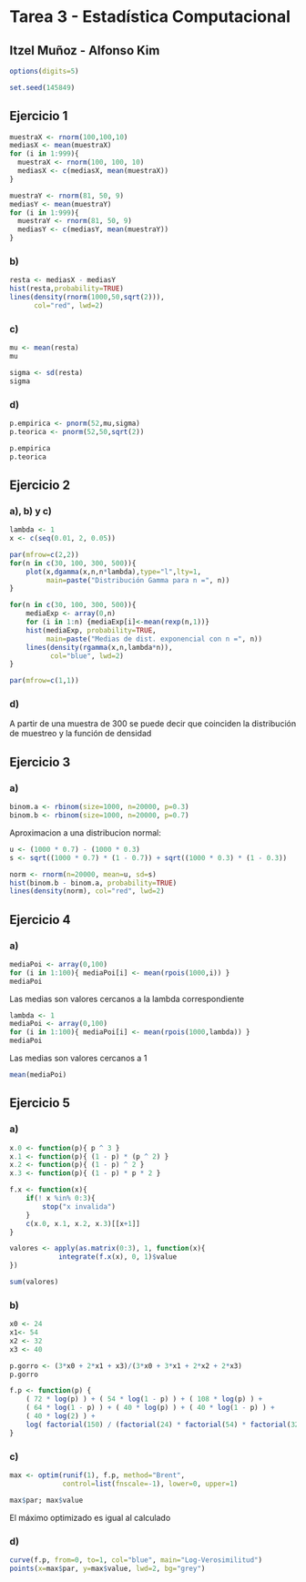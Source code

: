 Tarea 3 - Estadística Computacional
========================================================

Itzel Muñoz - Alfonso Kim
--------------------------------------------------------
```r
options(digits=5)
```
```r
set.seed(145849)
```


## Ejercicio 1

```r
muestraX <- rnorm(100,100,10)
mediasX <- mean(muestraX)
for (i in 1:999){
  muestraX <- rnorm(100, 100, 10)
  mediasX <- c(mediasX, mean(muestraX))
}

muestraY <- rnorm(81, 50, 9)
mediasY <- mean(muestraY)
for (i in 1:999){
  muestraY <- rnorm(81, 50, 9)
  mediasY <- c(mediasY, mean(muestraY))
}
```


### b)
```r
resta <- mediasX - mediasY
hist(resta,probability=TRUE)
lines(density(rnorm(1000,50,sqrt(2))),
      col="red", lwd=2)
```

### c)
```r
mu <- mean(resta)
mu

sigma <- sd(resta)
sigma
```

### d)
```r
p.empirica <- pnorm(52,mu,sigma)
p.teorica <- pnorm(52,50,sqrt(2))

p.empirica
p.teorica
```


## Ejercicio 2
### a), b) y c)

```r
lambda <- 1
x <- c(seq(0.01, 2, 0.05))

par(mfrow=c(2,2))
for(n in c(30, 100, 300, 500)){
    plot(x,dgamma(x,n,n*lambda),type="l",lty=1,
         main=paste("Distribución Gamma para n =", n))    
}

for(n in c(30, 100, 300, 500)){
    mediaExp <- array(0,n)
    for (i in 1:n) {mediaExp[i]<-mean(rexp(n,1))}
    hist(mediaExp, probability=TRUE, 
         main=paste("Medias de dist. exponencial con n =", n))
    lines(density(rgamma(x,n,lambda*n)), 
          col="blue", lwd=2)
}
```
```r
par(mfrow=c(1,1))
```

### d)
A partir de una muestra de 300 se puede decir que coinciden
la distribución de muestreo y la función de densidad



## Ejercicio 3

### a)
```r
binom.a <- rbinom(size=1000, n=20000, p=0.3)
binom.b <- rbinom(size=1000, n=20000, p=0.7)
```

Aproximacion a una distribucion normal:
```r
u <- (1000 * 0.7) - (1000 * 0.3)
s <- sqrt((1000 * 0.7) * (1 - 0.7)) + sqrt((1000 * 0.3) * (1 - 0.3))

norm <- rnorm(n=20000, mean=u, sd=s)
hist(binom.b - binom.a, probability=TRUE)
lines(density(norm), col="red", lwd=2)
```



## Ejercicio 4

### a)
```r
mediaPoi <- array(0,100)
for (i in 1:100){ mediaPoi[i] <- mean(rpois(1000,i)) }
mediaPoi
```

Las medias son valores cercanos a la lambda correspondiente
```r
lambda <- 1
mediaPoi <- array(0,100)
for (i in 1:100){ mediaPoi[i] <- mean(rpois(1000,lambda)) }
mediaPoi
```

Las medias son valores cercanos a 1
```r
mean(mediaPoi)
```



## Ejercicio 5

### a)
```r
x.0 <- function(p){ p ^ 3 }
x.1 <- function(p){ (1 - p) * (p ^ 2) }
x.2 <- function(p){ (1 - p) ^ 2 }
x.3 <- function(p){ (1 - p) * p * 2 }

f.x <- function(x){
    if(! x %in% 0:3){
        stop("x invalida")
    }
    c(x.0, x.1, x.2, x.3)[[x+1]]
}

valores <- apply(as.matrix(0:3), 1, function(x){
            integrate(f.x(x), 0, 1)$value
})

sum(valores)
```


### b)
```r
x0 <- 24
x1<- 54
x2 <- 32
x3 <- 40

p.gorro <- (3*x0 + 2*x1 + x3)/(3*x0 + 3*x1 + 2*x2 + 2*x3)
p.gorro
```

```r
f.p <- function(p) {
    ( 72 * log(p) ) + ( 54 * log(1 - p) ) + ( 108 * log(p) ) +
    ( 64 * log(1 - p) ) + ( 40 * log(p) ) + ( 40 * log(1 - p) ) + 
    ( 40 * log(2) ) + 
    log( factorial(150) / (factorial(24) * factorial(54) * factorial(32) * factorial(40)) )    
}
```


### c)
```r
max <- optim(runif(1), f.p, method="Brent", 
             control=list(fnscale=-1), lower=0, upper=1)

max$par; max$value
```
El máximo optimizado es igual al calculado

### d)
```r
curve(f.p, from=0, to=1, col="blue", main="Log-Verosimilitud")
points(x=max$par, y=max$value, lwd=2, bg="grey")
```


